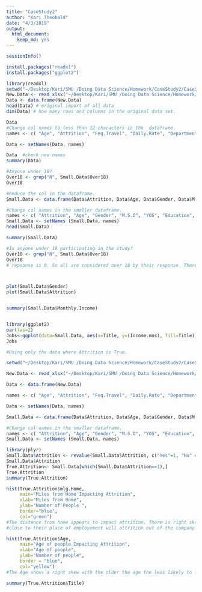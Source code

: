 ```yaml
---
title: "CaseStudy2"
author: "Kari Theobald"
date: "4/3/2019"
output:
  html_document:
    keep_md: yes
---
```

```r
sessionInfo()
```

```r
install.packages("readxl")
install.packages("ggplot2")

library(readxl)
setwd("~/Desktop/Kari/SMU /Doing Data Science/Homework/CaseStudy2/CaseStudy2")
New.Data <- read_xlsx("~/Desktop/Kari/SMU /Doing Data Science/Homework/CaseStudy2/CaseStudy2/CaseStudy2-data.xlsx")
Data <- data.frame(New.Data)
head(Data) # original import of all data 
dim(Data) # how many rows and columns in the original data set. 

Data
#Change col names to less than 12 characters in the  dataframe. 
names <- c( "Age", "Attrition", "Feq.Travel", "Daily.Rate", "Department", "mlg.Home", "Education", "Ed.Field", "Emp.Count", "Emp.Number", "Env.Sat", "Gender", "HourlyRate", "Job.Invol", "Job.Level", "Title", "Satisfied", "M.S.D", "Income.mos","Rate.mos", "Jobs.Worked", "Over18", "OT", "Percent.Inc" , "Performance", "Sat.Relation", "Hours", "Stock", "Yrs.Wrkd", "Training", "Work.Life", "YOS", "YCRole","YbtwnPromo", "YwMgmt")

Data <- setNames(Data, names)

Data  #check new names
summary(Data)

#Anyone under 18?
Over18 <- grep("N", Small.Data$Over18)
Over18

#Reduce the col in the dataframe.
Small.Data <- data.frame(Data$Attrition, Data$Age, Data$Gender, Data$M.S.D, Data$YOS,   Data$Ed.Field, Data$Title, Data$Rate.mos, Data$mlg.Home)      

#Change col names in the smaller dataframe. 
names <- c( "Attrition", "Age", "Gender", "M.S.D", "YOS", "Education", "Title", "Income.mos", "mlg.Home")
Small.Data <- setNames (Small.Data, names)
head(Small.Data)

summary(Small.Data)

#Is anyone under 18 participating in the study?
Over18 <- grep("N", Small.Data$Over18)
Over18
# repsonse is 0. So all are considered over 18 by their response. There are 8 people who state they are 18 but we understand this response to be 18, plus a few days or months. Therefore we are leaving them in the study. 



plot(Small.Data$Gender)
plot(Small.Data$Attrition)


summary(Small.Data$Monthly.Income)


library(ggplot2)
par(las=2)
Jobs<-ggplot(data=Small.Data, aes(x=Title, y=(Income.mos), fill=Title))  + geom_bar(stat="identity") + xlab("Titles") +  ylab("Monthly Income") + ggtitle("Jobs that Pay") + theme(plot.title = element_text(hjust = 0.5))+ coord_flip()
Jobs
```

```r
#Using only the data where Attrition is True. 

setwd("~/Desktop/Kari/SMU /Doing Data Science/Homework/CaseStudy2/CaseStudy2")

New.Data <- read_xlsx("~/Desktop/Kari/SMU /Doing Data Science/Homework/CaseStudy2/CaseStudy2/CaseStudy2-data.xlsx")

Data <- data.frame(New.Data)

names <- c( "Age", "Attrition", "Feq.Travel", "Daily.Rate", "Department", "mlg.Home", "Education", "Ed.Field", "Emp.Count", "Emp.Number", "Env.Sat", "Gender", "HourlyRate", "Job.Invol", "Job.Level", "Title", "Satisfied", "M.S.D", "Income.mos","Rate.mos", "Jobs.Worked", "Over18", "OT", "Percent.Inc" , "Performance", "Sat.Relation", "Hours", "Stock", "Yrs.Wrkd", "Training", "Work.Life", "YOS", "YCRole","YbtwnPromo", "YwMgmt")

Data <- setNames(Data, names)

Small.Data <- data.frame(Data$Attrition, Data$Age, Data$Gender, Data$M.S.D, Data$YOS,   Data$Ed.Field, Data$Title, Data$Rate.mos, Data$mlg.Home)      

#Change col names in the smaller dataframe. 
names <- c( "Attrition", "Age", "Gender", "M.S.D", "YOS", "Education", "Title", "Income.mos", "mlg.Home")
Small.Data <- setNames (Small.Data, names)

library(plyr)
Small.Data$Attrition <- revalue(Small.Data$Attrition, c("Yes"=1, "No" = 0))
Small.Data$Attrition
True.Attrition<- Small.Data[which(Small.Data$Attrition==1),]
True.Attrition
summary(True.Attrition)

hist(True.Attrition$mlg.Home, 
     main="Miles from Home Impacting Attrition", 
     xlab="Miles from Home",
     ylab="Number of People ", 
     border="blue", 
     col="green")
#The distance from home appears to impact attrition. There is right skew to the data. Indicating those living
#close to their place of employement will attrition out of the company.

hist(True.Attrition$Age,
     main="Age of people Impacting Attrition", 
     xlab="Age of people",
     ylab="Number of people",
     border = "blue",
     col="yellow")
#The Age shows a right skew with the older the age the less likely to leave a company.

summary(True.Attrition$Title)
```

